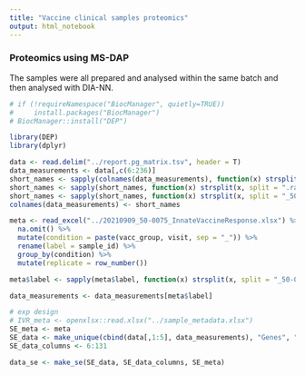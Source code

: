 ```yaml
---
title: "Vaccine clinical samples proteomics"
output: html_notebook
---
```

### Proteomics using MS-DAP
The samples were all prepared and analysed within the same batch and then analysed with DIA-NN.

```r
# if (!requireNamespace("BiocManager", quietly=TRUE))
#     install.packages("BiocManager")
# BiocManager::install("DEP")

library(DEP)
library(dplyr)
```

```r
data <- read.delim("../report.pg_matrix.tsv", header = T)
data_measurements <- data[,c(6:236)]
short_names <- sapply(colnames(data_measurements), function(x) strsplit(x, split = "Data.50.0075.")[[1]][2])
short_names <- sapply(short_names, function(x) strsplit(x, split = ".rawIdx.wiff.dia")[[1]][1])
short_names <- sapply(short_names, function(x) strsplit(x, split = "_50.0075_")[[1]][2])
colnames(data_measurements) <- short_names

meta <- read_excel("../20210909_50-0075_InnateVaccineResponse.xlsx") %>% 
  na.omit() %>% 
  mutate(condition = paste(vacc_group, visit, sep = "_")) %>% 
  rename(label = sample_id) %>% 
  group_by(condition) %>% 
  mutate(replicate = row_number())

meta$label <- sapply(meta$label, function(x) strsplit(x, split = "_50-0075_")[[1]][2])

data_measurements <- data_measurements[meta$label]

# exp design
# IVR_meta <- openxlsx::read.xlsx("../sample_metadata.xlsx")
SE_meta <- meta
SE_data <- make_unique(cbind(data[,1:5], data_measurements), "Genes", "Protein.Ids", delim = ";")
SE_data_columns <- 6:131

data_se <- make_se(SE_data, SE_data_columns, SE_meta)

```